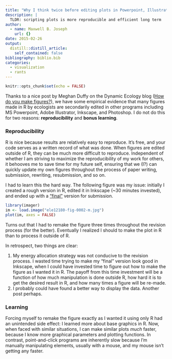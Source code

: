 ```yaml
---
title: "Why I think twice before editing plots in Powerpoint, Illustrator, Inkscape, etc."
description: |
  TLDR: scripting plots is more reproducible and efficient long term
author:
  - name: Maxwell B. Joseph
    url: {}
date: 2015-02-26
output:
  distill::distill_article:
    self_contained: false
bibliography: biblio.bib
categories: 
  - visualization
  - rants
---
```


```r
knitr::opts_chunk$set(echo = FALSE)
```

Thanks to a nice post by Meghan Duffy on the Dynamic Ecology blog 
([How do you make figures?](https://dynamicecology.wordpress.com/2015/02/25/how-do-you-make-figures/)), 
we have some empirical evidence that many figures made in R by ecologists are 
secondarily edited in other programs including MS Powerpoint, Adobe Illustrator, 
Inkscape, and Photoshop.
I do not do this for two reasons: **reproducibility** and **bonus learning**.

### Reproducibility

R is nice because results are relatively easy to reproduce.
It's free, and your code serves as a written record of what was done.
When figures are edited outside of R, they can be much more difficult to 
reproduce.
Independent of whether I am striving to maximize the reproducibility of my work 
for others, it behooves me to save time for my future self, ensuring that we 
(I?) can quickly update my own figures throughout the process of paper writing,
submission, rewriting, resubmission, and so on.

I had to learn this the hard way.
The following figure was my issue: initially I created a rough version in R, 
edited it in Inkscape (~30 minutes invested), and ended up with a
["final"](http://www.phdcomics.com/comics/archive.php?comicid=1531) version for 
submission.


```r
library(imager)
im <- load.image("ele12180-fig-0002-m.jpg")
plot(im, axes = FALSE)
```

Turns out that I had to remake the figure three times throughout the revision 
process (for the better). Eventually I realized I should
to make the plot in R than to process it outside of R.

In retrospect, two things are clear:

1. My energy allocation strategy was not conducive to the revision process. I 
wasted time trying to make my "final" version look good in Inkscape, when I 
could have invested time to figure out how to make the figure as I wanted it in 
R. The payoff from this time investment will be a function of how much
manipulation is done outside R, how hard it is to get the desired result in R, 
and how many times a figure will be re-made.  
2. I probably could have found a better way to display the data. Another post
perhaps.

### Learning

Forcing myself to remake the figure exactly as I wanted it using only R had an 
unintended side effect: I learned more about base graphics in R.
Now, when faced with similar situations, I can make similar plots *much* faster,
because I know more graphical parameters and plotting functions.
In contrast, point-and-click programs are inherently slow because I'm manually
manipulating elements, usually with a mouse, and my mouse isn't getting any 
faster.
